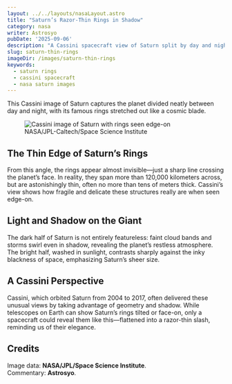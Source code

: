 ```yaml
---
layout: ../../layouts/nasaLayout.astro
title: "Saturn’s Razor-Thin Rings in Shadow"
category: nasa
writer: Astrosyo
pubDate: '2025-09-06'
description: "A Cassini spacecraft view of Saturn split by day and night, with its delicate rings slicing across the scene."
slug: saturn-thin-rings
imageDir: /images/saturn-thin-rings
keywords:
  - saturn rings
  - cassini spacecraft
  - nasa saturn images
---
```


<section class="introduction-text">
  <p>
    This Cassini image of Saturn captures the planet divided 
    neatly between day and night, with its famous rings stretched out like a cosmic blade.  
  </p>
</section>

<section class="intro">
  <figure class="nasa-figure centered_flex">
    <img
      src={`${frontmatter.imageDir}/cover.webp`}
      alt="Cassini image of Saturn with rings seen edge-on"
      loading="lazy"
      class = "nasa-image"
    />
    <figcaption>NASA/JPL-Caltech/Space Science Institute</figcaption>
  </figure>
</section>

<section>
  <h2>The Thin Edge of Saturn’s Rings</h2>
  <p>
    From this angle, the rings appear almost invisible—just a sharp line crossing the planet’s face.  
    In reality, they span more than 120,000 kilometers across, but are astonishingly thin, often 
    no more than tens of meters thick. Cassini’s view shows how fragile and delicate these structures 
    really are when seen edge-on.
  </p>
</section>

<section>
  <h2>Light and Shadow on the Giant</h2>
  <p>
    The dark half of Saturn is not entirely featureless: faint cloud bands and storms swirl even in 
    shadow, revealing the planet’s restless atmosphere. The bright half, washed in sunlight, contrasts 
    sharply against the inky blackness of space, emphasizing Saturn’s sheer size.
  </p>
</section>

<section>
  <h2>A Cassini Perspective</h2>
  <p>
    Cassini, which orbited Saturn from 2004 to 2017, often delivered these unusual views by taking 
    advantage of geometry and shadow. While telescopes on Earth can show Saturn’s rings tilted or 
    face-on, only a spacecraft could reveal them like this—flattened into a razor-thin slash, reminding 
    us of their elegance.
  </p>
</section>

<section class="credits">
  <h2>Credits</h2>
  <p>
    Image data: <strong>NASA/JPL/Space Science Institute</strong>.<br/>
    Commentary: <strong>Astrosyo</strong>.
  </p>
</section>